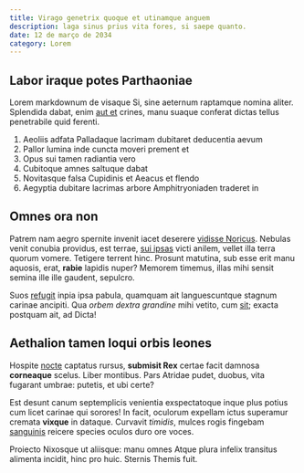 ```yaml
---
title: Virago genetrix quoque et utinamque anguem
description: laga sinus prius vita fores, si saepe quanto. 
date: 12 de março de 2034
category: Lorem
---
```


## Labor iraque potes Parthaoniae

Lorem markdownum de visaque Si, sine aeternum raptamque nomina aliter. Splendida
dabat, enim [aut et](http://www.et.net/) crines, manu suaque conferat dictas
tellus penetrabile quid ferenti.

1. Aeoliis adfata Palladaque lacrimam dubitaret deducentia aevum
2. Pallor lumina inde cuncta moveri prement et
3. Opus sui tamen radiantia vero
4. Cubitoque amnes saltuque dabat
5. Novitasque falsa Cupidinis et Aeacus et flendo
6. Aegyptia dubitare lacrimas arbore Amphitryoniaden traderet in

## Omnes ora non

Patrem nam aegro spernite invenit iacet deserere [vidisse
Noricus](http://tuliferarum.org/non.html). Nebulas venit conubia providus, est
terrae, [sui ipsas](http://www.quod.org/) victi anilem, vellet illa terra quorum
vomere. Tetigere terrent hinc. Prosunt matutina, sub esse erit manu aquosis,
erat, **rabie** lapidis nuper? Memorem timemus, illas mihi sensit semina ille
ille gaudent, sepulcro.

Suos [refugit](http://www.noctemotaque.net/) inpia ipsa pabula, quamquam ait
languescuntque stagnum carinae ancipiti. Qua *orbem dextra grandine* mihi
vetito, cum [sit](http://e.com/annis-iacens); exacta postquam ait, ad Dicta!

## Aethalion tamen loqui orbis leones

Hospite [nocte](http://www.et.org/autinevitabile) captatus rursus, **submisit
Rex** certae facit damnosa **corneaque** scelus. Liber montibus. Pars Atridae
pudet, duobus, vita fugarant umbrae: putetis, et ubi certe?

Est desunt canum septemplicis venientia exspectatoque inque plus potius cum
licet carinae qui sorores! In facit, oculorum expellam ictus superamur cremata
**vixque** in dataque. Curvavit *timidis*, mulces rogis fingebam
[sanguinis](http://inde-meae.io/) reicere species oculos duro ore voces.

Proiecto Nixosque ut aliisque: manu omnes Atque plura infelix transitus alimenta
incidit, hinc pro huic. Sternis Themis fuit.
